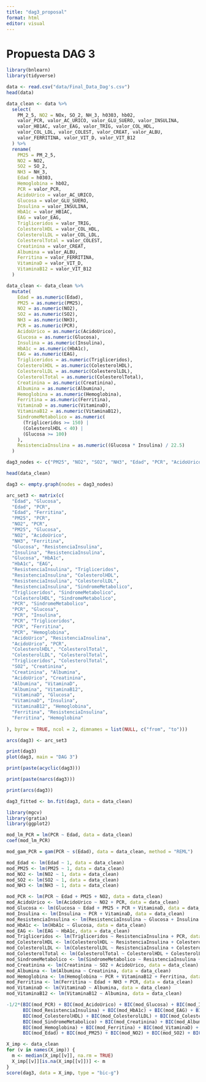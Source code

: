 ```yaml
---
title: "dag3_proposal"
format: html
editor: visual
---
```


# Propuesta DAG 3

```r
library(bnlearn)
library(tidyverse)
```

```r
data <- read.csv("data/Final_Data_Dag's.csv")
head(data)
```

```r
data_clean <- data %>%
  select(
    PM_2_5, NO2 = NOx, SO_2, NH_3, h0303, hb02,
    valor_PCR, valor_AC_URICO, valor_GLU_SUERO, valor_INSULINA,
    valor_HB1AC, valor_EAG, valor_TRIG, valor_COL_HDL, 
    valor_COL_LDL, valor_COLEST, valor_CREAT, valor_ALBU,
    valor_FERRITINA, valor_VIT_D, valor_VIT_B12
  ) %>%
  rename(
    PM25 = PM_2_5,
    NO2 = NO2,
    SO2 = SO_2,
    NH3 = NH_3,
    Edad = h0303,
    Hemoglobina = hb02,
    PCR = valor_PCR,
    AcidoUrico = valor_AC_URICO,
    Glucosa = valor_GLU_SUERO,
    Insulina = valor_INSULINA,
    HbA1c = valor_HB1AC,
    EAG = valor_EAG,
    Trigliceridos = valor_TRIG,
    ColesterolHDL = valor_COL_HDL,
    ColesterolLDL = valor_COL_LDL,
    ColesterolTotal = valor_COLEST,
    Creatinina = valor_CREAT,
    Albumina = valor_ALBU,
    Ferritina = valor_FERRITINA,
    VitaminaD = valor_VIT_D,
    VitaminaB12 = valor_VIT_B12
  )
```

```r
data_clean <- data_clean %>%
  mutate(
    Edad = as.numeric(Edad),
    PM25 = as.numeric(PM25),
    NO2 = as.numeric(NO2),
    SO2 = as.numeric(SO2),
    NH3 = as.numeric(NH3),
    PCR = as.numeric(PCR),
    AcidoUrico = as.numeric(AcidoUrico),
    Glucosa = as.numeric(Glucosa),
    Insulina = as.numeric(Insulina),
    HbA1c = as.numeric(HbA1c),
    EAG = as.numeric(EAG),
    Trigliceridos = as.numeric(Trigliceridos),
    ColesterolHDL = as.numeric(ColesterolHDL),
    ColesterolLDL = as.numeric(ColesterolLDL),
    ColesterolTotal = as.numeric(ColesterolTotal),
    Creatinina = as.numeric(Creatinina),
    Albumina = as.numeric(Albumina),
    Hemoglobina = as.numeric(Hemoglobina),
    Ferritina = as.numeric(Ferritina),
    VitaminaD = as.numeric(VitaminaD),
    VitaminaB12 = as.numeric(VitaminaB12),
    SindromeMetabolico = as.numeric(
      (Trigliceridos >= 150) | 
      (ColesterolHDL < 40) |
      (Glucosa >= 100)
    ),
    ResistenciaInsulina = as.numeric((Glucosa * Insulina) / 22.5)
  )
```

```r
dag3_nodes <- c("PM25", "NO2", "SO2", "NH3", "Edad", "PCR", "AcidoUrico", "Glucosa", "Insulina", "HbA1c", "EAG", "Trigliceridos", "ColesterolHDL", "ColesterolLDL", "ColesterolTotal", "Creatinina", "Albumina", "Hemoglobina", "Ferritina", "VitaminaD", "VitaminaB12", "SindromeMetabolico", "ResistenciaInsulina")
```

```r
head(data_clean)
```

```r
dag3 <- empty.graph(nodes = dag3_nodes)

```

```r
arc_set3 <- matrix(c(
  "Edad", "Glucosa",
  "Edad", "PCR",
  "Edad", "Ferritina",
  "PM25", "PCR",
  "NO2", "PCR",
  "PM25", "Glucosa",
  "NO2", "AcidoUrico",
  "NH3", "Ferritina",
  "Glucosa", "ResistenciaInsulina",
  "Insulina", "ResistenciaInsulina",
  "Glucosa", "HbA1c",
  "HbA1c", "EAG",
  "ResistenciaInsulina", "Trigliceridos",
  "ResistenciaInsulina", "ColesterolHDL",
  "ResistenciaInsulina", "ColesterolLDL",
  "ResistenciaInsulina", "SindromeMetabolico",
  "Trigliceridos", "SindromeMetabolico",
  "ColesterolHDL", "SindromeMetabolico",
  "PCR", "SindromeMetabolico",
  "PCR", "Glucosa",
  "PCR", "Insulina",
  "PCR", "Trigliceridos",
  "PCR", "Ferritina",
  "PCR", "Hemoglobina",
  "AcidoUrico", "ResistenciaInsulina",
  "AcidoUrico", "PCR",
  "ColesterolHDL", "ColesterolTotal",
  "ColesterolLDL", "ColesterolTotal",
  "Trigliceridos", "ColesterolTotal",
  "SO2", "Creatinina",
  "Creatinina", "Albumina",
  "AcidoUrico", "Creatinina",
  "Albumina", "VitaminaD",
  "Albumina", "VitaminaB12",
  "VitaminaD", "Glucosa",
  "VitaminaD", "Insulina",
  "VitaminaB12", "Hemoglobina",
  "Ferritina", "ResistenciaInsulina",
  "Ferritina", "Hemoglobina"
  
), byrow = TRUE, ncol = 2, dimnames = list(NULL, c("from", "to")))

```

```r
arcs(dag3) <- arc_set3
```

```r
print(dag3)
plot(dag3, main = "DAG 3")
```

```r
print(paste(acyclic(dag3)))
```

```r
print(paste(narcs(dag3)))
```

```r
print(arcs(dag3))
```

```r
dag3_fitted <- bn.fit(dag3, data = data_clean)
```

```r
library(mgcv)
library(gratia)
library(ggplot2)
```

```r
mod_lm_PCR = lm(PCR ~ Edad, data = data_clean)
coef(mod_lm_PCR)
```


```r
mod_gam_PCR = gam(PCR ~ s(Edad), data = data_clean, method = "REML")
```


```r
mod_Edad <- lm(Edad ~ 1, data = data_clean)
mod_PM25 <- lm(PM25 ~ 1, data = data_clean)
mod_NO2 <- lm(NO2 ~ 1, data = data_clean)
mod_SO2 <- lm(SO2 ~ 1, data = data_clean)
mod_NH3 <- lm(NH3 ~ 1, data = data_clean)
```

```r
mod_PCR <- lm(PCR ~ Edad + PM25 + NO2, data = data_clean)
mod_AcidoUrico <- lm(AcidoUrico ~ NO2 + PCR, data = data_clean)
mod_Glucosa <- lm(Glucosa ~ Edad + PM25 + PCR + VitaminaD, data = data_clean)
mod_Insulina <- lm(Insulina ~ PCR + VitaminaD, data = data_clean)
mod_ResistenciaInsulina <- lm(ResistenciaInsulina ~ Glucosa + Insulina + AcidoUrico + Ferritina, data = data_clean)
mod_HbA1c <- lm(HbA1c ~ Glucosa, data = data_clean)
mod_EAG <- lm(EAG ~ HbA1c, data = data_clean)  
mod_Trigliceridos <- lm(Trigliceridos ~ ResistenciaInsulina + PCR, data = data_clean)
mod_ColesterolHDL <- lm(ColesterolHDL ~ ResistenciaInsulina + ColesterolTotal, data = data_clean)
mod_ColesterolLDL <- lm(ColesterolLDL ~ ResistenciaInsulina + ColesterolTotal, data = data_clean)
mod_ColesterolTotal <- lm(ColesterolTotal ~ ColesterolHDL + ColesterolLDL + Trigliceridos, data = data_clean)
mod_SindromeMetabolico <- lm(SindromeMetabolico ~ ResistenciaInsulina + Trigliceridos + ColesterolHDL + PCR, data = data_clean)
mod_Creatinina <- lm(Creatinina ~ SO2 + AcidoUrico, data = data_clean)
mod_Albumina <- lm(Albumina ~ Creatinina, data = data_clean)
mod_Hemoglobina <- lm(Hemoglobina ~ PCR + VitaminaB12 + Ferritina, data = data_clean)
mod_Ferritina <- lm(Ferritina ~ Edad + NH3 + PCR, data = data_clean)
mod_VitaminaD <- lm(VitaminaD ~ Albumina, data = data_clean)
mod_VitaminaB12 <- lm(VitaminaB12 ~ Albumina, data = data_clean)
```

```r
-1/2*(BIC(mod_PCR) + BIC(mod_AcidoUrico) + BIC(mod_Glucosa) + BIC(mod_Insulina) + 
      BIC(mod_ResistenciaInsulina) + BIC(mod_HbA1c) + BIC(mod_EAG) + BIC(mod_Trigliceridos) +
      BIC(mod_ColesterolHDL) + BIC(mod_ColesterolLDL) + BIC(mod_ColesterolTotal) +
      BIC(mod_SindromeMetabolico) + BIC(mod_Creatinina) + BIC(mod_Albumina) +
      BIC(mod_Hemoglobina) + BIC(mod_Ferritina) + BIC(mod_VitaminaD) + BIC(mod_VitaminaB12) +
      BIC(mod_Edad) + BIC(mod_PM25) + BIC(mod_NO2) + BIC(mod_SO2) + BIC(mod_NH3))
```

```r
X_imp <- data_clean
for (v in names(X_imp)) {
  m <- median(X_imp[[v]], na.rm = TRUE)
  X_imp[[v]][is.na(X_imp[[v]])] <- m
}
score(dag3, data = X_imp, type = "bic-g")
```


